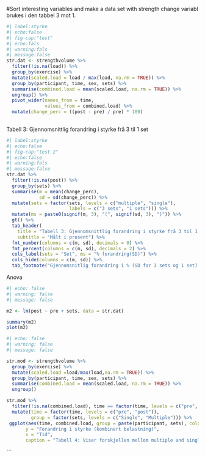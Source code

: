 
#Sort interesting variables and make a data set with strength change variabl
brukes i den tabbel 3 mot 1.

```r
#| label:styrke
#| echo:false
#| fig-cap:"test"
#| echo:fals
#| warning:fals
#| message:false
str.dat <- strengthvolume %>%
  filter(!is.na(load)) %>%
  group_by(exercise) %>%
  mutate(scaled.load = load / max(load, na.rm = TRUE)) %>%
  group_by(participant, time, sex, sets) %>%
  summarise(combined.load = mean(scaled.load, na.rm = TRUE)) %>%
  ungroup() %>%
  pivot_wider(names_from = time,
              values_from = combined.load) %>%
  mutate(change_perc = ((post - pre) / pre) * 100) 
  
```


Tabell 3: Gjennomsnittlig forandring i styrke frå 3 til 1 set


```r
#| label:styrke
#| echo:false
#| fig-cap:"test 2"
#| echo:false
#| warning:fals
#| message:false
str.dat %>%    
  filter(!is.na(post)) %>%
  group_by(sets) %>%
  summarise(m = mean(change_perc),
            sd = sd(change_perc)) %>%
  mutate(sets = factor(sets, levels = c("multiple", "single"),
                       labels = c("3 sets", "1 sets"))) %>%
  mutate(ms = paste0(signif(m, 3), "(", signif(sd, 3), ")")) %>%
  gt() %>% 
  tab_header(
    title = "Tabell 3: Gjennomsnittlig forandring i styrke frå 3 til 1 set",
    subtitle = "Målt i prosent") %>% 
  fmt_number(columns = c(m, sd), decimals = 0) %>% 
  fmt_percent(columns = c(m, sd), decimals = 2) %>% 
  cols_label(sets = "Set", ms = "% forandring(SD)") %>% 
  cols_hide(columns = c(m, sd)) %>% 
  tab_footnote("Gjennomsnitlig forandring i % (SD for 3 sets og 1 set).")
```
  
  Anova

```r
#| echo: false
#| warning: false
#| message: false

m2 <- lm(post ~ pre + sets, data = str.dat)

summary(m2)
plot(m2)
```
  
```r
#| echo: false
#| warning: false
#| message: false

str.mod <- strengthvolume %>%
  group_by(exercise) %>%
  mutate(scaled.load =load/max(load,na.rm = TRUE)) %>%
  group_by(participant, time, sex, sets) %>%
  summarise(combined.load = mean(scaled.load, na.rm = TRUE)) %>%
  ungroup()

str.mod %>%
  filter(!is.na(combined.load), time == factor(time, levels = c("pre", "post"))) %>%
  mutate(time = factor(time, levels = c("pre", "post")),
         group = factor(sets, levels = c("Single", "Multiple"))) %>%
 ggplot(aes(time, combined.load, group = paste(participant, sets), color = sets)) + geom_line() + theme_bw() + labs(title = "Tabell 4: Forandring i styrke",
       y = "Forandring i styrke (kombinert belastning)",
       x = "Tid",
       caption = "Tabell 4: Viser forskjellen mellom multiple and single set på styrke forandring.")
```
                            
```
  
  